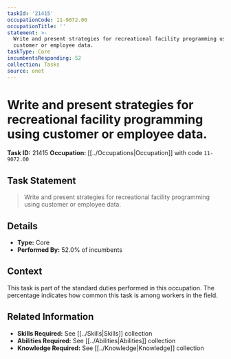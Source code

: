 ```yaml
---
taskId: '21415'
occupationCode: 11-9072.00
occupationTitle: ''
statement: >-
  Write and present strategies for recreational facility programming using
  customer or employee data.
taskType: Core
incumbentsResponding: 52
collection: Tasks
source: onet
---
```

# Write and present strategies for recreational facility programming using customer or employee data.

**Task ID:** 21415
**Occupation:** [[../Occupations|Occupation]] with code `11-9072.00`

## Task Statement

> Write and present strategies for recreational facility programming using customer or employee data.

## Details

- **Type:** Core
- **Performed By:** 52.0% of incumbents

## Context

This task is part of the standard duties performed in this occupation. The percentage indicates how common this task is among workers in the field.

## Related Information

- **Skills Required:** See [[../Skills|Skills]] collection
- **Abilities Required:** See [[../Abilities|Abilities]] collection
- **Knowledge Required:** See [[../Knowledge|Knowledge]] collection
